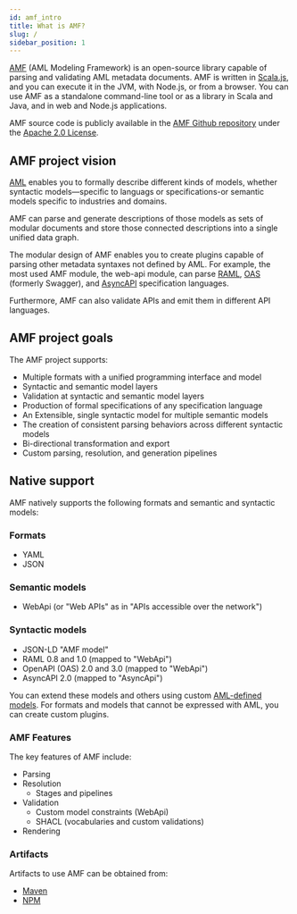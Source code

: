 ```yaml
---
id: amf_intro
title: What is AMF?
slug: /
sidebar_position: 1
---
```


[AMF](https://github.com/aml-org/amf) (AML Modeling Framework) is an open-source library capable of parsing and validating AML metadata documents.
AMF is written in [Scala.js](https://www.scala-js.org/), and you can execute it in the JVM, with Node.js, or from a browser.
You can use AMF as a standalone command-line tool or as a library in Scala and Java, and in web and Node.js applications.

AMF source code is publicly available in the [AMF Github repository](https://github.com/aml-org/amf) under the [Apache 2.0 License](https://www.apache.org/licenses/LICENSE-2.0).

## AMF project vision
[AML](https://aml-org.github.io/aml-spec) enables you to formally describe different kinds of models, whether syntactic models—specific to languags or specifications-or semantic models specific to industries and domains.

AMF can parse and generate descriptions of those models as sets of modular documents and store those connected descriptions into a single unified data graph.

The modular design of AMF enables you to create plugins capable of parsing other metadata syntaxes not defined by AML.
For example, the most used AMF module, the web-api module, can parse [RAML](https://raml.org/), [OAS](https://github.com/OAI/OpenAPI-Specification) (formerly Swagger), and [AsyncAPI](https://github.com/asyncapi/asyncapi) specification languages.

Furthermore, AMF can also validate APIs and emit them in different API languages.

## AMF project goals
The AMF project supports:

- Multiple formats with a unified programming interface and model
- Syntactic and semantic model layers
- Validation at syntactic and semantic model layers
- Production of formal specifications of any specification language
- An Extensible, single syntactic model for multiple semantic models
- The creation of consistent parsing behaviors across different syntactic models
- Bi-directional transformation and export
- Custom parsing, resolution, and generation pipelines

## Native support

AMF natively supports the following formats and semantic and syntactic models:

### Formats
- YAML
- JSON

### Semantic models
- WebApi (or "Web APIs" as in "APIs accessible over the network")

### Syntactic models
- JSON-LD "AMF model"
- RAML 0.8 and 1.0 (mapped to "WebApi")
- OpenAPI (OAS) 2.0 and 3.0 (mapped to "WebApi")
- AsyncAPI 2.0 (mapped to "AsyncApi")

You can extend these models and others using custom [AML-defined models](https://aml-org.github.io/aml-spec). For formats and models that cannot be expressed with AML, you can create custom plugins.

### AMF Features 
The key features of AMF include:
- Parsing
- Resolution
    - Stages and pipelines
- Validation
    - Custom model constraints (WebApi)
    - SHACL (vocabularies and custom validations)
- Rendering

### Artifacts
Artifacts to use AMF can be obtained from:

-   [Maven](https://repository-master.mulesoft.org/nexus/content/repositories/releases/com/github/amlorg/)
-   [NPM](https://www.npmjs.com/package/amf-client-js)


